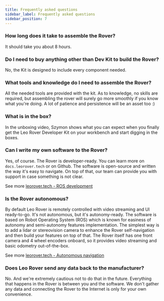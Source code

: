 ```yaml
---
title: Frequently asked questions
sidebar_label: Frequently asked questions
sidebar_position: 7
---
```



### How long does it take to assemble the Rover?

It should take you about 8 hours.

### Do I need to buy anything other than Dev Kit to build the Rover?

No, the Kit is designed to include every component needed.

### What tools and knowledge do I need to assemble the Rover?

All the needed tools are provided with the kit. As to knowledge, no skills are required,
but assembling the rover will surely go more smoothly if you know what you're doing.
A lot of patience and persistence will be an asset too :)

### What is in the box?

In the unboxing video, Szymon shows what you can expect when you finally get the
Leo Rover Developer Kit on your workbench and start digging in the boxes.

<div
  className="video-container"
  style={{
    width: 600,
    height: 'auto',
    objectFit: 'contain',
    display: 'block',
    margin: 'auto',
  }}
>
  <LiteYouTubeEmbed
    id="C_blxqBQr7Q"
    params="autoplay=0&autohide=1&showinfo=0&rel=0"
    poster="hqdefault"
    title="Leo Rover Unboxing and Getting Started"
    webp
  />
</div>

### Can I write my own software to the Rover?

Yes, of course. The Rover is developer-ready. You can learn more on `docs.leorover.tech` or on Github.
The software is open-source and written the way it's easy to navigate.
On top of that, our team can provide you with support in case something is not clear.

See more [leorover.tech - ROS development](https://www.leorover.tech/guides/ros-development)

### Is the Rover autonomous?

By default Leo Rover is remotely controlled with video streaming and UI ready-to-go.
It's not autonomous, but it's autonomy-ready.
The software is based on Robot Operating System (ROS) which is known for easiness of autonomy and semi-autonomy features implementation.
The simplest way is to add a lidar or stereovision camera to enhance the Rover self-navigation and then build your features on top of that.
The Rover itself has one front camera and 4 wheel encoders onboard, so it provides video streaming and basic odometry out-of-the-box.

See more [leorover.tech - Autonomous navigation](https://www.leorover.tech/guides/autonomous-navigation)

### Does Leo Rover send any data back to the manufacturer?

No. And we're extremely cautious not to do that in the future. Everything that happens in the Rover is between you and the software. We don't gather any data and connecting the Rover to the Internet is only for your own convenience.
